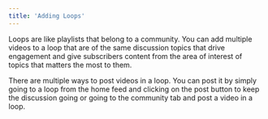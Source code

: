 ```yaml
---
title: 'Adding Loops'
---
```


Loops are like playlists that belong to a community. You can add multiple videos to a loop that are of the same discussion topics that drive engagement and give subscribers content from the area of interest of topics that matters the most to them. 

There are multiple ways to post videos in a loop. You can post it by simply going to a loop from the home feed and clicking on the post button to keep the discussion going or going to the community tab and post a video in a loop. 
